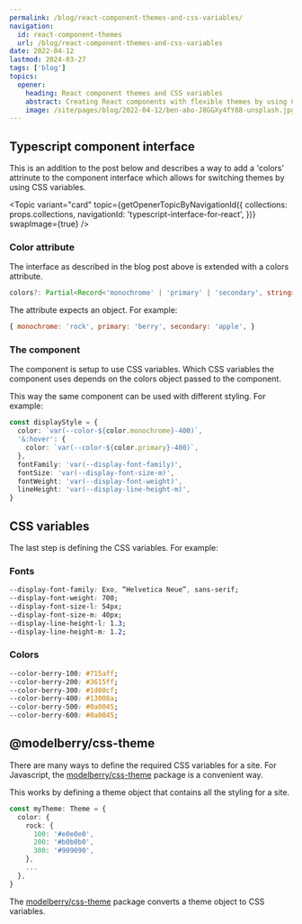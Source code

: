 ```yaml
---
permalink: /blog/react-component-themes-and-css-variables/
navigation:
  id: react-component-themes
  url: /blog/react-component-themes-and-css-variables
date: 2022-04-12
lastmod: 2024-03-27
tags: ['blog']
topics:
  opener:
    heading: React component themes and CSS variables
    abstract: Creating React components with flexible themes by using CSS variables.
    image: /site/pages/blog/2022-04-12/ben-abo-J8GGXy4fY88-unsplash.jpg
---
```



## Typescript component interface

This is an addition to the post below and describes a way to add a 'colors'
attrinute to the component interface which allows for switching themes by using
CSS variables.

<Topic
  variant="card"
  topic={getOpenerTopicByNavigationId({
    collections: props.collections,
    navigationId: 'typescript-interface-for-react',
  })}
  swapImage={true}
/>

### Color attribute

The interface as described in the blog post above is extended with a colors
attribute.

```ts
colors?: Partial<Record<'monochrome' | 'primary' | 'secondary', string>>
```

The attribute expects an object. For example:

```js
{ monochrome: 'rock', primary: 'berry', secondary: 'apple', }
```

### The component

The component is setup to use CSS variables. Which CSS variables the component
uses depends on the colors object passed to the component.

This way the same component can be used with different styling. For example:

```ts
const displayStyle = {
  color: `var(--color-${color.monochrome}-400)`,
  '&:hover': {
    color: `var(--color-${color.primary}-400)`,
  },
  fontFamily: 'var(--display-font-family)',
  fontSize: 'var(--display-font-size-m)',
  fontWeight: 'var(--display-font-weight)',
  lineHeight: 'var(--display-line-height-m)',
}
```

## CSS variables

The last step is defining the CSS variables. For example:

### Fonts

```css
--display-font-family: Exo, “Helvetica Neue”, sans-serif;
--display-font-weight: 700;
--display-font-size-l: 54px;
--display-font-size-m: 40px;
--display-line-height-l: 1.3;
--display-line-height-m: 1.2;
```

### Colors

```css
--color-berry-100: #715aff;
--color-berry-200: #3615ff;
--color-berry-300: #1d00cf;
--color-berry-400: #13008a;
--color-berry-500: #0a0045;
--color-berry-600: #0a0045;
```

## @modelberry/css-theme

There are many ways to define the required CSS variables for a site. For
Javascript, the
[modelberry/css-theme](https://www.npmjs.com/package/@modelberry/css-theme)
package is a convenient way.

This works by defining a theme object that contains all the styling for a site.

```ts
const myTheme: Theme = {
  color: {
    rock: {
      100: '#e0e0e0',
      200: '#b0b0b0',
      300: '#909090',
    },
    ...
  },
}
```

The [modelberry/css-theme](https://www.npmjs.com/package/@modelberry/css-theme)
package converts a theme object to CSS variables.
